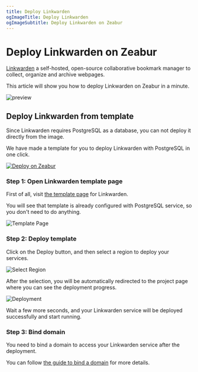```yaml
---
title: Deploy Linkwarden
ogImageTitle: Deploy Linkwarden
ogImageSubtitle: Deploy Linkwarden on Zeabur
---
```


# Deploy Linkwarden on Zeabur

[Linkwarden](https://github.com/linkwarden/linkwarden) a self-hosted, open-source collaborative bookmark manager to collect, organize and archive webpages.

This article will show you how to deploy Linkwarden on Zeabur in a minute.

![preview](https://github.com/linkwarden/linkwarden/raw/main/assets/dashboard.png)

## Deploy Linkwarden from template

Since Linkwarden requires PostgreSQL as a database, you can not deploy it directly from the image.

We have made a template for you to deploy Linkwarden with PostgreSQL in one click.

[![Deploy on Zeabur](https://zeabur.com/button.svg)](https://zeabur.com/templates/1E5ABT)

### Step 1: Open Linkwarden template page

First of all, visit [the template page](https://zeabur.com/templates/1E5ABT) for Linkwarden.

You will see that template is already configured with PostgreSQL service, so you don't need to do anything.

![Template Page](/marketplace/linkwarden/template.png)

### Step 2: Deploy template

Click on the Deploy button, and then select a region to deploy your services.

![Select Region](/marketplace/linkwarden/region.png)

After the selection, you will be automatically redirected to the project page where you can see the deployment progress.

![Deployment](/marketplace/linkwarden/deployment.png)

Wait a few more seconds, and your Linkwarden service will be deployed successfully and start running.

### Step 3: Bind domain

You need to bind a domain to access your Linkwarden service after the deployment.

You can follow [the guide to bind a domain](/deploy/domain-binding) for more details.
